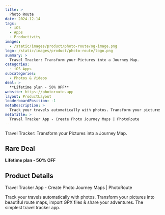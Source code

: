 ```yaml
---
title: >
  Photo Route
date: 2024-12-14
tags:
  - iOS
  - Apps
  - Productivity
images:
  - /static/images/product/photo-route/og-image.png
logo: /static/images/product/photo-route/logo.png
summary: >
  Travel Tracker: Transform your Pictures into a Journey Map.
categories:
  - iOS Apps
subcategories:
  - Photos & Videos
deal: >
  **Lifetime plan - 50% OFF**
website: https://photoroute.app
layout: ProductLayout
leaderboardPosition: -1
metaDescription: >
  Track your travels automatically with photos. Transform your pictures into beautiful route maps, import GPX files & share your adventures. The simplest travel tracker app.
metaTitle: >
  Travel Tracker App - Create Photo Journey Maps | PhotoRoute
---
```

Travel Tracker: Transform your Pictures into a Journey Map.

## Rare Deal

**Lifetime plan - 50% OFF**

## Product Details

Travel Tracker App - Create Photo Journey Maps | PhotoRoute

Track your travels automatically with photos. Transform your pictures into beautiful route maps, import GPX files & share your adventures. The simplest travel tracker app.
